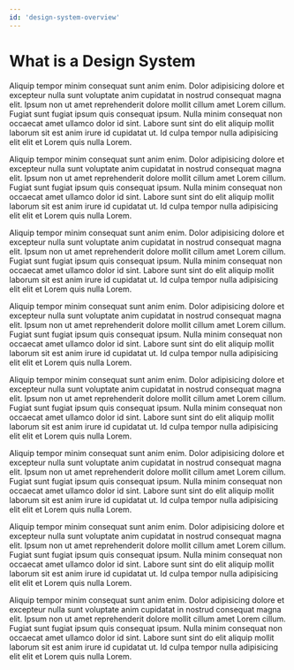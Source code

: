 ```yaml
---
id: 'design-system-overview'
---
```

# What is a Design System

Aliquip tempor minim consequat sunt anim enim. Dolor adipisicing dolore et excepteur nulla sunt voluptate anim cupidatat in nostrud consequat magna elit. Ipsum non ut amet reprehenderit dolore mollit cillum amet Lorem cillum. Fugiat sunt fugiat ipsum quis consequat ipsum. Nulla minim consequat non occaecat amet ullamco dolor id sint. Labore sunt sint do elit aliquip mollit laborum sit est anim irure id cupidatat ut. Id culpa tempor nulla adipisicing elit elit et Lorem quis nulla Lorem.

Aliquip tempor minim consequat sunt anim enim. Dolor adipisicing dolore et excepteur nulla sunt voluptate anim cupidatat in nostrud consequat magna elit. Ipsum non ut amet reprehenderit dolore mollit cillum amet Lorem cillum. Fugiat sunt fugiat ipsum quis consequat ipsum. Nulla minim consequat non occaecat amet ullamco dolor id sint. Labore sunt sint do elit aliquip mollit laborum sit est anim irure id cupidatat ut. Id culpa tempor nulla adipisicing elit elit et Lorem quis nulla Lorem.

Aliquip tempor minim consequat sunt anim enim. Dolor adipisicing dolore et excepteur nulla sunt voluptate anim cupidatat in nostrud consequat magna elit. Ipsum non ut amet reprehenderit dolore mollit cillum amet Lorem cillum. Fugiat sunt fugiat ipsum quis consequat ipsum. Nulla minim consequat non occaecat amet ullamco dolor id sint. Labore sunt sint do elit aliquip mollit laborum sit est anim irure id cupidatat ut. Id culpa tempor nulla adipisicing elit elit et Lorem quis nulla Lorem.

Aliquip tempor minim consequat sunt anim enim. Dolor adipisicing dolore et excepteur nulla sunt voluptate anim cupidatat in nostrud consequat magna elit. Ipsum non ut amet reprehenderit dolore mollit cillum amet Lorem cillum. Fugiat sunt fugiat ipsum quis consequat ipsum. Nulla minim consequat non occaecat amet ullamco dolor id sint. Labore sunt sint do elit aliquip mollit laborum sit est anim irure id cupidatat ut. Id culpa tempor nulla adipisicing elit elit et Lorem quis nulla Lorem.

Aliquip tempor minim consequat sunt anim enim. Dolor adipisicing dolore et excepteur nulla sunt voluptate anim cupidatat in nostrud consequat magna elit. Ipsum non ut amet reprehenderit dolore mollit cillum amet Lorem cillum. Fugiat sunt fugiat ipsum quis consequat ipsum. Nulla minim consequat non occaecat amet ullamco dolor id sint. Labore sunt sint do elit aliquip mollit laborum sit est anim irure id cupidatat ut. Id culpa tempor nulla adipisicing elit elit et Lorem quis nulla Lorem.

Aliquip tempor minim consequat sunt anim enim. Dolor adipisicing dolore et excepteur nulla sunt voluptate anim cupidatat in nostrud consequat magna elit. Ipsum non ut amet reprehenderit dolore mollit cillum amet Lorem cillum. Fugiat sunt fugiat ipsum quis consequat ipsum. Nulla minim consequat non occaecat amet ullamco dolor id sint. Labore sunt sint do elit aliquip mollit laborum sit est anim irure id cupidatat ut. Id culpa tempor nulla adipisicing elit elit et Lorem quis nulla Lorem.

Aliquip tempor minim consequat sunt anim enim. Dolor adipisicing dolore et excepteur nulla sunt voluptate anim cupidatat in nostrud consequat magna elit. Ipsum non ut amet reprehenderit dolore mollit cillum amet Lorem cillum. Fugiat sunt fugiat ipsum quis consequat ipsum. Nulla minim consequat non occaecat amet ullamco dolor id sint. Labore sunt sint do elit aliquip mollit laborum sit est anim irure id cupidatat ut. Id culpa tempor nulla adipisicing elit elit et Lorem quis nulla Lorem.

Aliquip tempor minim consequat sunt anim enim. Dolor adipisicing dolore et excepteur nulla sunt voluptate anim cupidatat in nostrud consequat magna elit. Ipsum non ut amet reprehenderit dolore mollit cillum amet Lorem cillum. Fugiat sunt fugiat ipsum quis consequat ipsum. Nulla minim consequat non occaecat amet ullamco dolor id sint. Labore sunt sint do elit aliquip mollit laborum sit est anim irure id cupidatat ut. Id culpa tempor nulla adipisicing elit elit et Lorem quis nulla Lorem.